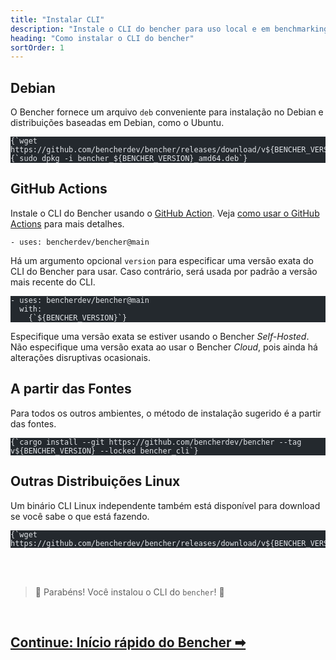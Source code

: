 ```yaml
---
title: "Instalar CLI"
description: "Instale o CLI do bencher para uso local e em benchmarking contínuo"
heading: "Como instalar o CLI do bencher"
sortOrder: 1
---
```



## Debian

O Bencher fornece um arquivo `deb` conveniente para instalação no Debian
e distribuições baseadas em Debian, como o Ubuntu.

<pre class="astro-code github-dark" style="background-color: rgb(36, 41, 46); overflow-x: auto;" tabindex="0" data-darkreader-inline-bgcolor=""><code><span class="line"><span style="color: rgb(225, 228, 232);" data-darkreader-inline-color="">{`wget https://github.com/bencherdev/bencher/releases/download/v${BENCHER_VERSION}/bencher_${BENCHER_VERSION}_amd64.deb`}</span></span>
<span class="line"><span style="color: rgb(225, 228, 232);" data-darkreader-inline-color="">{`sudo dpkg -i bencher_${BENCHER_VERSION}_amd64.deb`}</span></span></code></pre>

## GitHub Actions

Instale o CLI do Bencher usando o [GitHub Action](https://github.com/marketplace/actions/bencher-cli).
Veja [como usar o GitHub Actions](/docs/pt/how-to/github-actions/) para mais detalhes.

```
- uses: bencherdev/bencher@main
```

Há um argumento opcional `version` para especificar uma versão exata do CLI do Bencher para usar.
Caso contrário, será usada por padrão a versão mais recente do CLI.

<pre class="astro-code github-dark" style="background-color: rgb(36, 41, 46); overflow-x: auto;" tabindex="0" data-darkreader-inline-bgcolor=""><code><span class="line"><span style="color: rgb(225, 228, 232);" data-darkreader-inline-color="">- uses: bencherdev/bencher@main</span></span>
<span class="line"><span style="color: rgb(225, 228, 232);" data-darkreader-inline-color="">  with:</span></span>
<span class="line"><span style="color: rgb(225, 228, 232);" data-darkreader-inline-color="">    {`${BENCHER_VERSION}`}</span></span></code></pre>

Especifique uma versão exata se estiver usando o Bencher *Self-Hosted*.
Não especifique uma versão exata ao usar o Bencher *Cloud*, pois ainda há alterações disruptivas ocasionais.

## A partir das Fontes

Para todos os outros ambientes, o método de instalação sugerido é a partir das fontes.

<pre class="astro-code github-dark" style="background-color: rgb(36, 41, 46); overflow-x: auto;" tabindex="0" data-darkreader-inline-bgcolor=""><code><span class="line"><span style="color: rgb(225, 228, 232);" data-darkreader-inline-color="">{`cargo install --git https://github.com/bencherdev/bencher --tag v${BENCHER_VERSION} --locked bencher_cli`}</span></span></code></pre>

## Outras Distribuições Linux

Um binário CLI Linux independente também está disponível para download
se você sabe o que está fazendo.

<pre class="astro-code github-dark" style="background-color: rgb(36, 41, 46); overflow-x: auto;" tabindex="0" data-darkreader-inline-bgcolor=""><code><span class="line"><span style="color: rgb(225, 228, 232);" data-darkreader-inline-color="">{`wget https://github.com/bencherdev/bencher/releases/download/v${BENCHER_VERSION}/bencher`}</span></span></code></pre>

<br/>
<br/>

> 🐰 Parabéns! Você instalou o CLI do <code>bencher</code>! 🎉

<br/>

<h2><a href="/docs/pt/tutorial/quick-start">Continue: Início rápido do Bencher ➡</a></h2>